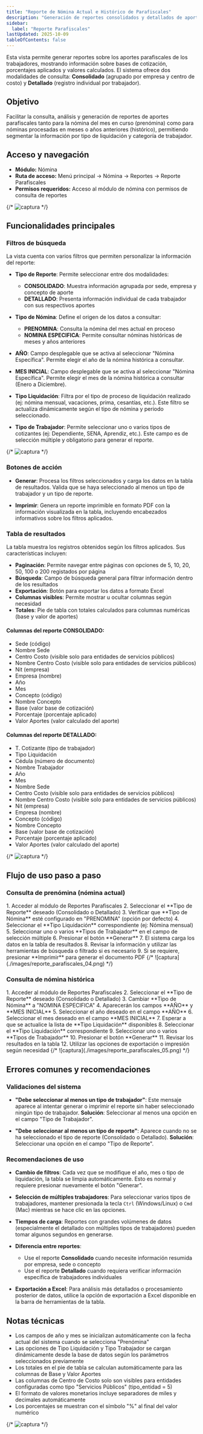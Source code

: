 ```yaml
---
title: "Reporte de Nómina Actual e Histórico de Parafiscales"
description: "Generación de reportes consolidados y detallados de aportes parafiscales, permitiendo consultar la nómina actual (prenómina) o históricos de meses y años anteriores, con filtros por tipo de liquidación y tipo de trabajador."
sidebar:
  label: "Reporte Parafiscales"
lastUpdated: 2025-10-09
tableOfContents: false
---
```



Esta vista permite generar reportes sobre los aportes parafiscales de los trabajadores, mostrando información sobre bases de cotización, porcentajes aplicados y valores calculados. El sistema ofrece dos modalidades de consulta: **Consolidado** (agrupado por empresa y centro de costo) y **Detallado** (registro individual por trabajador).

## Objetivo

Facilitar la consulta, análisis y generación de reportes de aportes parafiscales tanto para la nómina del mes en curso (prenómina) como para nóminas procesadas en meses o años anteriores (histórico), permitiendo segmentar la información por tipo de liquidación y categoría de trabajador.

## Acceso y navegación

- **Módulo:** Nómina
- **Ruta de acceso:** Menú principal → Nómina → Reportes → Reporte Parafiscales
- **Permisos requeridos:** Acceso al módulo de nómina con permisos de consulta de reportes

{/* ![captura](./images/reporte_parafiscales_01.png) */}

## Funcionalidades principales

### Filtros de búsqueda

La vista cuenta con varios filtros que permiten personalizar la información del reporte:

- **Tipo de Reporte**: Permite seleccionar entre dos modalidades:
  - **CONSOLIDADO**: Muestra información agrupada por sede, empresa y concepto de aporte
  - **DETALLADO**: Presenta información individual de cada trabajador con sus respectivos aportes

- **Tipo de Nómina**: Define el origen de los datos a consultar:
  - **PRENOMINA**: Consulta la nómina del mes actual en proceso
  - **NOMINA ESPECIFICA**: Permite consultar nóminas históricas de meses y años anteriores

- **AÑO**: Campo desplegable que se activa al seleccionar "Nómina Específica". Permite elegir el año de la nómina histórica a consultar.

- **MES INICIAL**: Campo desplegable que se activa al seleccionar "Nómina Específica". Permite elegir el mes de la nómina histórica a consultar (Enero a Diciembre).

- **Tipo Liquidación**: Filtra por el tipo de proceso de liquidación realizado (ej: nómina mensual, vacaciones, prima, cesantías, etc.). Este filtro se actualiza dinámicamente según el tipo de nómina y periodo seleccionado.

- **Tipo de Trabajador**: Permite seleccionar uno o varios tipos de cotizantes (ej: Dependiente, SENA, Aprendiz, etc.). Este campo es de selección múltiple y obligatorio para generar el reporte.

{/* ![captura](./images/reporte_parafiscales_02.png) */}

### Botones de acción

- **Generar**: Procesa los filtros seleccionados y carga los datos en la tabla de resultados. Valida que se haya seleccionado al menos un tipo de trabajador y un tipo de reporte.

- **Imprimir**: Genera un reporte imprimible en formato PDF con la información visualizada en la tabla, incluyendo encabezados informativos sobre los filtros aplicados.

### Tabla de resultados

La tabla muestra los registros obtenidos según los filtros aplicados. Sus características incluyen:

- **Paginación**: Permite navegar entre páginas con opciones de 5, 10, 20, 50, 100 o 200 registados por página
- **Búsqueda**: Campo de búsqueda general para filtrar información dentro de los resultados
- **Exportación**: Botón para exportar los datos a formato Excel
- **Columnas visibles**: Permite mostrar u ocultar columnas según necesidad
- **Totales**: Pie de tabla con totales calculados para columnas numéricas (base y valor de aportes)

#### Columnas del reporte CONSOLIDADO:

- Sede (código)
- Nombre Sede
- Centro Costo (visible solo para entidades de servicios públicos)
- Nombre Centro Costo (visible solo para entidades de servicios públicos)
- Nit (empresa)
- Empresa (nombre)
- Año
- Mes
- Concepto (código)
- Nombre Concepto
- Base (valor base de cotización)
- Porcentaje (porcentaje aplicado)
- Valor Aportes (valor calculado del aporte)

#### Columnas del reporte DETALLADO:

- T. Cotizante (tipo de trabajador)
- Tipo Liquidación
- Cédula (número de documento)
- Nombre Trabajador
- Año
- Mes
- Nombre Sede
- Centro Costo (visible solo para entidades de servicios públicos)
- Nombre Centro Costo (visible solo para entidades de servicios públicos)
- Nit (empresa)
- Empresa (nombre)
- Concepto (código)
- Nombre Concepto
- Base (valor base de cotización)
- Porcentaje (porcentaje aplicado)
- Valor Aportes (valor calculado del aporte)

{/* ![captura](./images/reporte_parafiscales_03.png) */}

## Flujo de uso paso a paso

### Consulta de prenómina (nómina actual)
<Steps>
1. Acceder al módulo de Reportes Parafiscales
2. Seleccionar el **Tipo de Reporte** deseado (Consolidado o Detallado)
3. Verificar que **Tipo de Nómina** esté configurado en "PRENOMINA" (opción por defecto)
4. Seleccionar el **Tipo Liquidación** correspondiente (ej: Nómina mensual)
5. Seleccionar uno o varios **Tipos de Trabajador** en el campo de selección múltiple
6. Presionar el botón **Generar**
7. El sistema carga los datos en la tabla de resultados
8. Revisar la información y utilizar las herramientas de búsqueda o filtrado si es necesario
9. Si se requiere, presionar **Imprimir** para generar el documento PDF
</Steps>
{/* ![captura](./images/reporte_parafiscales_04.png) */}

### Consulta de nómina histórica
<Steps>
1. Acceder al módulo de Reportes Parafiscales
2. Seleccionar el **Tipo de Reporte** deseado (Consolidado o Detallado)
3. Cambiar **Tipo de Nómina** a "NOMINA ESPECIFICA"
4. Aparecerán los campos **AÑO** y **MES INICIAL**
5. Seleccionar el año deseado en el campo **AÑO**
6. Seleccionar el mes deseado en el campo **MES INICIAL**
7. Esperar a que se actualice la lista de **Tipo Liquidación** disponibles
8. Seleccionar el **Tipo Liquidación** correspondiente
9. Seleccionar uno o varios **Tipos de Trabajador**
10. Presionar el botón **Generar**
11. Revisar los resultados en la tabla
12. Utilizar las opciones de exportación o impresión según necesidad
</Steps>
{/* ![captura](./images/reporte_parafiscales_05.png) */}

## Errores comunes y recomendaciones

### Validaciones del sistema

- **"Debe seleccionar al menos un tipo de trabajador"**: Este mensaje aparece al intentar generar o imprimir el reporte sin haber seleccionado ningún tipo de trabajador. **Solución**: Seleccionar al menos una opción en el campo "Tipo de Trabajador".

- **"Debe seleccionar al menos un tipo de reporte"**: Aparece cuando no se ha seleccionado el tipo de reporte (Consolidado o Detallado). **Solución**: Seleccionar una opción en el campo "Tipo de Reporte".

### Recomendaciones de uso

- **Cambio de filtros**: Cada vez que se modifique el año, mes o tipo de liquidación, la tabla se limpia automáticamente. Esto es normal y requiere presionar nuevamente el botón "Generar".

- **Selección de múltiples trabajadores**: Para seleccionar varios tipos de trabajadores, mantener presionada la tecla `Ctrl` (Windows/Linux) o `Cmd` (Mac) mientras se hace clic en las opciones.

- **Tiempos de carga**: Reportes con grandes volúmenes de datos (especialmente el detallado con múltiples tipos de trabajadores) pueden tomar algunos segundos en generarse.

- **Diferencia entre reportes**: 
  - Use el reporte **Consolidado** cuando necesite información resumida por empresa, sede o concepto
  - Use el reporte **Detallado** cuando requiera verificar información específica de trabajadores individuales

- **Exportación a Excel**: Para análisis más detallados o procesamiento posterior de datos, utilice la opción de exportación a Excel disponible en la barra de herramientas de la tabla.

## Notas técnicas

- Los campos de año y mes se inicializan automáticamente con la fecha actual del sistema cuando se selecciona "Prenómina"
- Las opciones de Tipo Liquidación y Tipo Trabajador se cargan dinámicamente desde la base de datos según los parámetros seleccionados previamente
- Los totales en el pie de tabla se calculan automáticamente para las columnas de Base y Valor Aportes
- Las columnas de Centro de Costo solo son visibles para entidades configuradas como tipo "Servicios Públicos" (tipo\_entidad = 5)
- El formato de valores monetarios incluye separadores de miles y decimales automáticamente
- Los porcentajes se muestran con el símbolo "%" al final del valor numérico

{/* ![captura](./images/reporte_parafiscales_06.png) */}